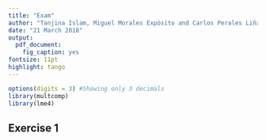 ```yaml
---
title: "Exam"
author: "Tanjina Islam, Miguel Morales Expósito and Carlos Perales Liñan, group 12"
date: "21 March 2018"
output:
  pdf_document:
    fig_caption: yes
fontsize: 11pt
highlight: tango
---
```

```r
options(digits = 3) #Showing only 3 decimals
library(multcomp)
library(lme4)
```


## Exercise 1

